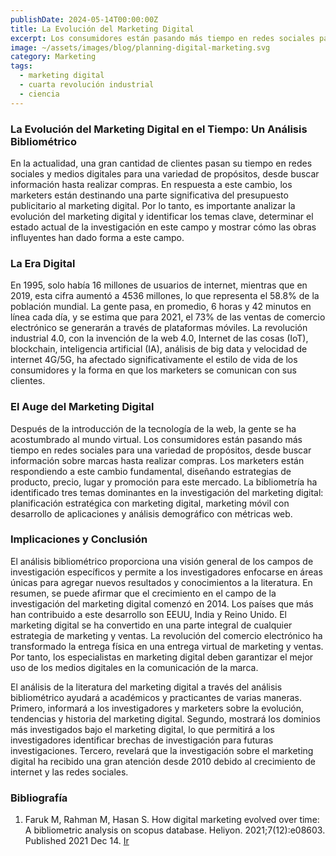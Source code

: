 ```yaml
---
publishDate: 2024-05-14T00:00:00Z
title: La Evolución del Marketing Digital 
excerpt: Los consumidores están pasando más tiempo en redes sociales para una variedad de propósitos, desde buscar información sobre marcas hasta realizar compras.
image: ~/assets/images/blog/planning-digital-marketing.svg
category: Marketing
tags:
  - marketing digital
  - cuarta revolución industrial
  - ciencia
---
```


### La Evolución del Marketing Digital en el Tiempo: Un Análisis Bibliométrico

En la actualidad, una gran cantidad de clientes pasan su tiempo en redes sociales y medios digitales para una variedad de propósitos, desde buscar información hasta realizar compras. En respuesta a este cambio, los marketers están destinando una parte significativa del presupuesto publicitario al marketing digital. Por lo tanto, es importante analizar la evolución del marketing digital y identificar los temas clave, determinar el estado actual de la investigación en este campo y mostrar cómo las obras influyentes han dado forma a este campo.

### La Era Digital

En 1995, solo había 16 millones de usuarios de internet, mientras que en 2019, esta cifra aumentó a 4536 millones, lo que representa el 58.8% de la población mundial. La gente pasa, en promedio, 6 horas y 42 minutos en línea cada día, y se estima que para 2021, el 73% de las ventas de comercio electrónico se generarán a través de plataformas móviles. La revolución industrial 4.0, con la invención de la web 4.0, Internet de las cosas (IoT), blockchain, inteligencia artificial (IA), análisis de big data y velocidad de internet 4G/5G, ha afectado significativamente el estilo de vida de los consumidores y la forma en que los marketers se comunican con sus clientes.

### El Auge del Marketing Digital

Después de la introducción de la tecnología de la web, la gente se ha acostumbrado al mundo virtual. Los consumidores están pasando más tiempo en redes sociales para una variedad de propósitos, desde buscar información sobre marcas hasta realizar compras. Los marketers están respondiendo a este cambio fundamental, diseñando estrategias de producto, precio, lugar y promoción para este mercado. La bibliometría ha identificado tres temas dominantes en la investigación del marketing digital: planificación estratégica con marketing digital, marketing móvil con desarrollo de aplicaciones y análisis demográfico con métricas web.

### Implicaciones y Conclusión

El análisis bibliométrico proporciona una visión general de los campos de investigación específicos y permite a los investigadores enfocarse en áreas únicas para agregar nuevos resultados y conocimientos a la literatura. En resumen, se puede afirmar que el crecimiento en el campo de la investigación del marketing digital comenzó en 2014. Los países que más han contribuido a este desarrollo son EEUU, India y Reino Unido. El marketing digital se ha convertido en una parte integral de cualquier estrategia de marketing y ventas. La revolución del comercio electrónico ha transformado la entrega física en una entrega virtual de marketing y ventas.
Por tanto, los especialistas en marketing digital deben garantizar el mejor uso de los medios digitales en la comunicación de la marca.

El análisis de la literatura del marketing digital a través del análisis bibliométrico ayudará a académicos y practicantes de varias maneras. Primero, informará a los investigadores y marketers sobre la evolución, tendencias y historia del marketing digital. Segundo, mostrará los dominios más investigados bajo el marketing digital, lo que permitirá a los investigadores identificar brechas de investigación para futuras investigaciones. Tercero, revelará que la investigación sobre el marketing digital ha recibido una gran atención desde 2010 debido al crecimiento de internet y las redes sociales.

### Bibliografía
1. Faruk M, Rahman M, Hasan S. How digital marketing evolved over time: A bibliometric analysis on scopus database. Heliyon. 2021;7(12):e08603. Published 2021 Dec 14.
<a href="https://www.ncbi.nlm.nih.gov/pmc/articles/PMC8695267/" target="_blank">Ir</a>